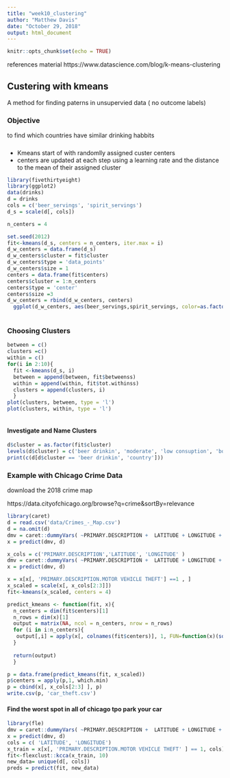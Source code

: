```yaml
---
title: "week10_clustering"
author: "Matthew Davis"
date: "October 29, 2018"
output: html_document
---
```


```r
knitr::opts_chunk$set(echo = TRUE)
```


references material
https://www.datascience.com/blog/k-means-clustering



## Custering with kmeans
A  method for finding paterns in unsupervied data ( no outcome labels)

### Objective
to find which countries have similar drinking habbits


#####
* Kmeans start of with randomlly assigned custer centers
* centers are updated at each step using a learning rate and the distance to the mean of their assigned cluster
```r
library(fivethirtyeight)
library(ggplot2)
data(drinks)
d = drinks
cols = c('beer_servings', 'spirit_servings') 
d_s = scale(d[, cols])

n_centers = 4

set.seed(2012)
fit<-kmeans(d_s, centers = n_centers, iter.max = i)
d_w_centers = data.frame(d_s)
d_w_centers$cluster = fit$cluster
d_w_centers$type = 'data_points'
d_w_centers$size = 1
centers = data.frame(fit$centers)
centers$cluster = 1:n_centers
centers$type = 'center'
centers$size =3
d_w_centers = rbind(d_w_centers, centers)
  ggplot(d_w_centers, aes(beer_servings,spirit_servings, color=as.factor(cluster)))+ geom_point(aes(shape=type, size=size))
  


```

### Choosing Clusters

```r
between = c()
clusters =c()
within = c()
for(i in 2:10){
  fit <-kmeans(d_s, i)
  between = append(between, fit$betweenss)
  within = append(within, fit$tot.withinss)
  clusters = append(clusters, i)
  }
plot(clusters, between, type = 'l')
plot(clusters, within, type = 'l')



````
#### Investigate and Name Clusters


```r
d$cluster = as.factor(fit$cluster)
levels(d$cluster) = c('beer drinkin', 'moderate', 'low consuption', 'booze')
print(c(d[d$cluster == 'beer drinkin', 'country']))

```

### Example with Chicago Crime Data
 download the 2018 crime map

https://data.cityofchicago.org/browse?q=crime&sortBy=relevance

```r
library(caret)
d = read.csv('data/Crimes_-_Map.csv')
d = na.omit(d)
dmv = caret::dummyVars( ~PRIMARY.DESCRIPTION +  LATITUDE + LONGITUDE + 0, d)
x = predict(dmv, d)
```

```r

x_cols = c('PRIMARY.DESCRIPTION','LATITUDE', 'LONGITUDE' )
dmv = caret::dummyVars( ~PRIMARY.DESCRIPTION +  LATITUDE + LONGITUDE + 0, d)
x = predict(dmv, d)

x = x[x[, 'PRIMARY.DESCRIPTION.MOTOR VEHICLE THEFT'] ==1 , ]
x_scaled = scale(x[, x_cols[2:3]])
fit<-kmeans(x_scaled, centers = 4)

predict_kmeans <- function(fit, x){
  n_centers = dim(fit$centers)[1]
  n_rows = dim(x)[1]
  output = matrix(NA, ncol = n_centers, nrow = n_rows)
  for (i in i:n_centers){
   output[,i] = apply(x[, colnames(fit$centers)], 1, FUN=function(x)(sqrt(sum(x, -fit$centers[i,])^2)))
  }
  
  return(output)
  }

p = data.frame(predict_kmeans(fit, x_scaled))
p$centers = apply(p,1, which.min)
p = cbind(x[, x_cols[2:3] ], p)
write.csv(p, 'car_theft.csv')
```

#### Find the worst spot in all of chicago tpo park your car
```r
library(fle)
dmv = caret::dummyVars( ~PRIMARY.DESCRIPTION +  LATITUDE + LONGITUDE + 0, d)
x = predict(dmv, d)
cols = c( 'LATITUDE', 'LONGITUDE')
x_train = x[x[, 'PRIMARY.DESCRIPTION.MOTOR VEHICLE THEFT' ] == 1, cols]
fit<-flexclust::kcca(x_train, 10)
new_data= unique(d[, cols])
preds = predict(fit, new_data)


```


